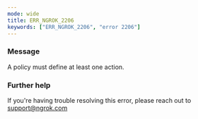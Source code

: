 ```yaml
---
mode: wide
title: ERR_NGROK_2206
keywords: ["ERR_NGROK_2206", "error 2206"]
---
```



### Message

A policy must define at least one action.

<ErrorDetails />

### Further help

If you're having trouble resolving this error, please reach out to [support@ngrok.com](mailto:support@ngrok.com?subject=Help%20with%20ERR_NGROK_2206)
